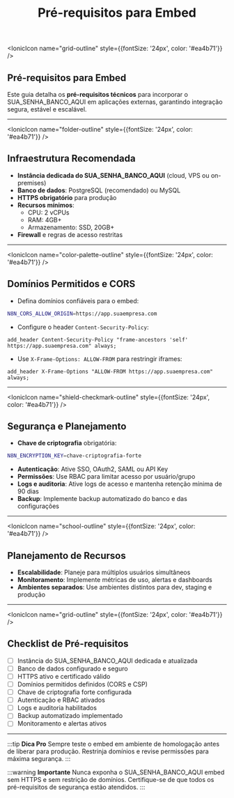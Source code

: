 ﻿---
sidebar_position: 1
title: Pré-requisitos para Embed
description: Requisitos técnicos e preparação para incorporar SUA_SENHA_BANCO_AQUI em aplicações
keywords: [SUA_SENHA_BANCO_AQUI, embed, pré-requisitos, integração, aplicação, iframe, CORS, segurança]
---


<IonicIcon name="grid-outline" style={{fontSize: '24px', color: '#ea4b71'}} />

## Pré-requisitos para Embed

Este guia detalha os **pré-requisitos técnicos** para incorporar o SUA_SENHA_BANCO_AQUI em aplicações externas, garantindo integração segura, estável e escalável.

---

<IonicIcon name="folder-outline" style={{fontSize: '24px', color: '#ea4b71'}} />

## Infraestrutura Recomendada

- **Instância dedicada do SUA_SENHA_BANCO_AQUI** (cloud, VPS ou on-premises)
- **Banco de dados**: PostgreSQL (recomendado) ou MySQL
- **HTTPS obrigatório** para produção
- **Recursos mínimos**:
  - CPU: 2 vCPUs
  - RAM: 4GB+
  - Armazenamento: SSD, 20GB+
- **Firewall** e regras de acesso restritas

---

<IonicIcon name="color-palette-outline" style={{fontSize: '24px', color: '#ea4b71'}} />

## Domínios Permitidos e CORS

- Defina domínios confiáveis para o embed:

```bash
N8N_CORS_ALLOW_ORIGIN=https://app.suaempresa.com
```

- Configure o header `Content-Security-Policy`:

```nginx
add_header Content-Security-Policy "frame-ancestors 'self' https://app.suaempresa.com" always;
```

- Use `X-Frame-Options: ALLOW-FROM` para restringir iframes:

```nginx
add_header X-Frame-Options "ALLOW-FROM https://app.suaempresa.com" always;
```

---

<IonicIcon name="shield-checkmark-outline" style={{fontSize: '24px', color: '#ea4b71'}} />

## Segurança e Planejamento

- **Chave de criptografia** obrigatória:

```bash
N8N_ENCRYPTION_KEY=chave-criptografia-forte
```

- **Autenticação**: Ative SSO, OAuth2, SAML ou API Key
- **Permissões**: Use RBAC para limitar acesso por usuário/grupo
- **Logs e auditoria**: Ative logs de acesso e mantenha retenção mínima de 90 dias
- **Backup**: Implemente backup automatizado do banco e das configurações

---

<IonicIcon name="school-outline" style={{fontSize: '24px', color: '#ea4b71'}} />

## Planejamento de Recursos

- **Escalabilidade**: Planeje para múltiplos usuários simultâneos
- **Monitoramento**: Implemente métricas de uso, alertas e dashboards
- **Ambientes separados**: Use ambientes distintos para dev, staging e produção

---

<IonicIcon name="grid-outline" style={{fontSize: '24px', color: '#ea4b71'}} />

## Checklist de Pré-requisitos

- [ ] Instância do SUA_SENHA_BANCO_AQUI dedicada e atualizada
- [ ] Banco de dados configurado e seguro
- [ ] HTTPS ativo e certificado válido
- [ ] Domínios permitidos definidos (CORS e CSP)
- [ ] Chave de criptografia forte configurada
- [ ] Autenticação e RBAC ativados
- [ ] Logs e auditoria habilitados
- [ ] Backup automatizado implementado
- [ ] Monitoramento e alertas ativos

---

:::tip **Dica Pro**
Sempre teste o embed em ambiente de homologação antes de liberar para produção. Restrinja domínios e revise permissões para máxima segurança.
:::

:::warning **Importante**
Nunca exponha o SUA_SENHA_BANCO_AQUI embed sem HTTPS e sem restrição de domínios. Certifique-se de que todos os pré-requisitos de segurança estão atendidos.
:::
